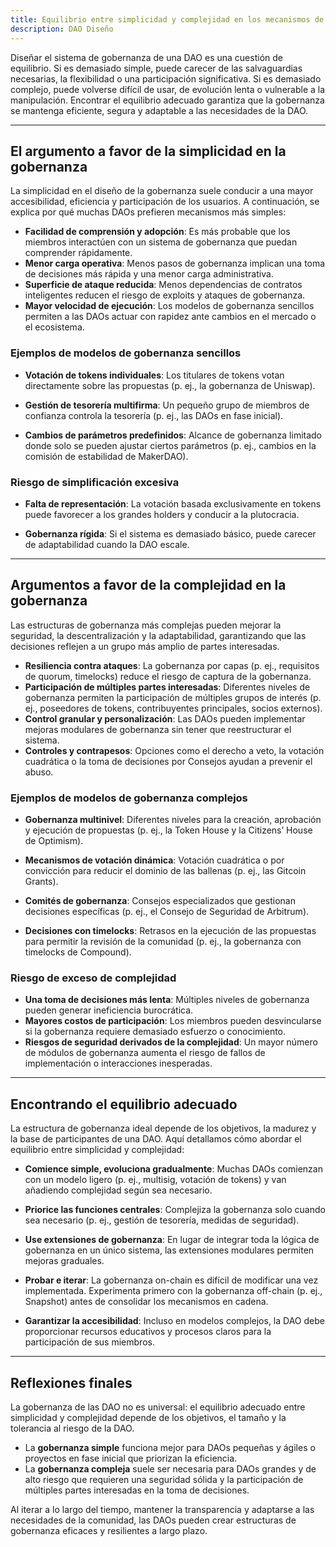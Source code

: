 ```yaml
---
title: Equilibrio entre simplicidad y complejidad en los mecanismos de gobernanza
description: DAO Diseño
---
```


Diseñar el sistema de gobernanza de una DAO es una cuestión de equilibrio. Si es demasiado simple, puede carecer de las salvaguardias necesarias, la flexibilidad o una participación significativa. Si es demasiado complejo, puede volverse difícil de usar, de evolución lenta o vulnerable a la manipulación. Encontrar el equilibrio adecuado garantiza que la gobernanza se mantenga eficiente, segura y adaptable a las necesidades de la DAO.

---

## El argumento a favor de la simplicidad en la gobernanza

La simplicidad en el diseño de la gobernanza suele conducir a una mayor accesibilidad, eficiencia y participación de los usuarios. A continuación, se explica por qué muchas DAOs prefieren mecanismos más simples:

- **Facilidad de comprensión y adopción**: Es más probable que los miembros interactúen con un sistema de gobernanza que puedan comprender rápidamente.
- **Menor carga operativa**: Menos pasos de gobernanza implican una toma de decisiones más rápida y una menor carga administrativa.
- **Superficie de ataque reducida**: Menos dependencias de contratos inteligentes reducen el riesgo de exploits y ataques de gobernanza. 
- **Mayor velocidad de ejecución**: Los modelos de gobernanza sencillos permiten a las DAOs actuar con rapidez ante cambios en el mercado o el ecosistema.

### Ejemplos de modelos de gobernanza sencillos

- **Votación de tokens individuales**: Los titulares de tokens votan directamente sobre las propuestas (p. ej., la gobernanza de Uniswap).

- **Gestión de tesorería multifirma**: Un pequeño grupo de miembros de confianza controla la tesorería (p. ej., las DAOs en fase inicial).

- **Cambios de parámetros predefinidos**: Alcance de gobernanza limitado donde solo se pueden ajustar ciertos parámetros (p. ej., cambios en la comisión de estabilidad de MakerDAO).

### Riesgo de simplificación excesiva

- **Falta de representación**: La votación basada exclusivamente en tokens puede favorecer a los grandes holders y conducir a la plutocracia.

- **Gobernanza rígida**: Si el sistema es demasiado básico, puede carecer de adaptabilidad cuando la DAO escale.

---

## Argumentos a favor de la complejidad en la gobernanza

Las estructuras de gobernanza más complejas pueden mejorar la seguridad, la descentralización y la adaptabilidad, garantizando que las decisiones reflejen a un grupo más amplio de partes interesadas.

- **Resiliencia contra ataques**: La gobernanza por capas (p. ej., requisitos de quorum, timelocks) reduce el riesgo de captura de la gobernanza.
- **Participación de múltiples partes interesadas**: Diferentes niveles de gobernanza permiten la participación de múltiples grupos de interés (p. ej., poseedores de tokens, contribuyentes principales, socios externos).
- **Control granular y personalización**: Las DAOs pueden implementar mejoras modulares de gobernanza sin tener que reestructurar el sistema.
- **Controles y contrapesos**: Opciones como el derecho a veto, la votación cuadrática o la toma de decisiones por Consejos ayudan a prevenir el abuso.

### Ejemplos de modelos de gobernanza complejos

- **Gobernanza multinivel**: Diferentes niveles para la creación, aprobación y ejecución de propuestas (p. ej., la Token House y la Citizens’ House de Optimism).

- **Mecanismos de votación dinámica**: Votación cuadrática o por convicción para reducir el dominio de las ballenas (p. ej., las Gitcoin Grants).

- **Comités de gobernanza**: Consejos especializados que gestionan decisiones específicas (p. ej., el Consejo de Seguridad de Arbitrum).

- **Decisiones con timelocks**: Retrasos en la ejecución de las propuestas para permitir la revisión de la comunidad (p. ej., la gobernanza con timelocks de Compound).


### Riesgo de exceso de complejidad

- **Una toma de decisiones más lenta**: Múltiples niveles de gobernanza pueden generar ineficiencia burocrática.
- **Mayores costos de participación**: Los miembros pueden desvincularse si la gobernanza requiere demasiado esfuerzo o conocimiento. 
- **Riesgos de seguridad derivados de la complejidad**: Un mayor número de módulos de gobernanza aumenta el riesgo de fallos de implementación o interacciones inesperadas.

---

## Encontrando el equilibrio adecuado

La estructura de gobernanza ideal depende de los objetivos, la madurez y la base de participantes de una DAO. Aquí detallamos cómo abordar el equilibrio entre simplicidad y complejidad:

- **Comience simple, evoluciona gradualmente**: Muchas DAOs comienzan con un modelo ligero (p. ej., multisig, votación de tokens) y van añadiendo complejidad según sea necesario.

- **Priorice las funciones centrales**: Complejiza la gobernanza solo cuando sea necesario (p. ej., gestión de tesorería, medidas de seguridad).

- **Use extensiones de gobernanza**: En lugar de integrar toda la lógica de gobernanza en un único sistema, las extensiones modulares permiten mejoras graduales.

- **Probar e iterar**: La gobernanza on-chain es difícil de modificar una vez implementada. Experimenta primero con la gobernanza off-chain (p. ej., Snapshot) antes de consolidar los mecanismos en cadena. 

- **Garantizar la accesibilidad**: Incluso en modelos complejos, la DAO debe proporcionar recursos educativos y procesos claros para la participación de sus miembros.

---

## Reflexiones finales

La gobernanza de las DAO no es universal: el equilibrio adecuado entre simplicidad y complejidad depende de los objetivos, el tamaño y la tolerancia al riesgo de la DAO.

- La **gobernanza simple** funciona mejor para DAOs pequeñas y ágiles o proyectos en fase inicial que priorizan la eficiencia.
- La **gobernanza compleja** suele ser necesaria para DAOs grandes y de alto riesgo que requieren una seguridad sólida y la participación de múltiples partes interesadas en la toma de decisiones.

Al iterar a lo largo del tiempo, mantener la transparencia y adaptarse a las necesidades de la comunidad, las DAOs pueden crear estructuras de gobernanza eficaces y resilientes a largo plazo.